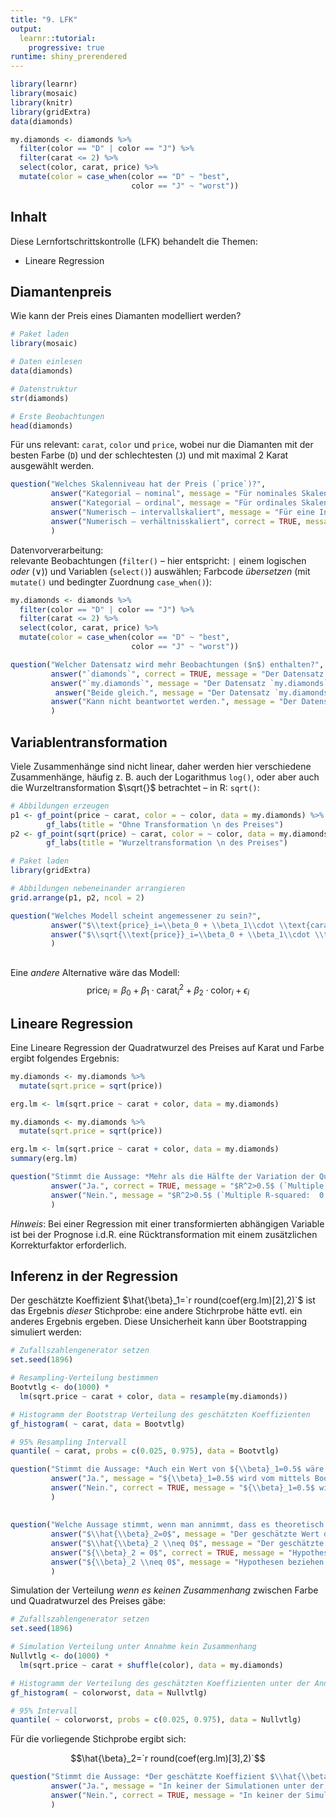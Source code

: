 ```yaml
---
title: "9. LFK"
output: 
  learnr::tutorial:
    progressive: true
runtime: shiny_prerendered
---
```



```r
library(learnr)
library(mosaic)
library(knitr)
library(gridExtra)
data(diamonds)

my.diamonds <- diamonds %>%
  filter(color == "D" | color == "J") %>%
  filter(carat <= 2) %>%
  select(color, carat, price) %>%
  mutate(color = case_when(color == "D" ~ "best",
                           color == "J" ~ "worst"))
```

## Inhalt

Diese Lernfortschrittskontrolle (LFK) behandelt die Themen:

- Lineare Regression


## Diamantenpreis

Wie kann der Preis eines Diamanten modelliert werden?

```r
# Paket laden
library(mosaic)

# Daten einlesen
data(diamonds)

# Datenstruktur
str(diamonds)

# Erste Beobachtungen
head(diamonds)
```

Für uns relevant: `carat`, `color` und `price`, wobei nur die Diamanten mit der besten Farbe (`D`) und der schlechtesten (`J`) und mit maximal 2 Karat ausgewählt werden.

```r
question("Welches Skalenniveau hat der Preis (`price`)?",
         answer("Kategorial – nominal", message = "Für nominales Skalenniveau könnten die Werte nur unterschieden werden."),
         answer("Kategorial – ordinal", message = "Für ordinales Skalenniveau könnten die Werte nur unterschieden und in eine Reihenfolge gebracht werden."),
         answer("Numerisch – intervallskaliert", message = "Für eine Intervallskalierung müssen die Werte in eine Reihenfolge gebracht werden können und die Abstände vergleichbar sein. Der Nullpunkt ist aber willkürlich."),
         answer("Numerisch – verhältnisskaliert", correct = TRUE, message = "Für eine Verhältnisskalierung müssen die Werte in eine Reihenfolge gebracht werden können und die Abstände vergleichbar sein. Auch ist ein absoluter Nullpunkt (inhaltlich) gegeben und die Quotienten sind (inhaltlich) interpretierbar.")         
         )
```

Datenvorverarbeitung:  
 relevante Beobachtungen (`filter()` -- hier entspricht: `|` einem logischen *oder* ($\vee$)) und Variablen (`select()`) auswählen; 
 Farbcode *übersetzen* (mit `mutate()` und bedingter Zuordnung `case_when()`):

```r
my.diamonds <- diamonds %>%
  filter(color == "D" | color == "J") %>%
  filter(carat <= 2) %>%
  select(color, carat, price) %>%
  mutate(color = case_when(color == "D" ~ "best",
                           color == "J" ~ "worst"))
```

```r
question("Welcher Datensatz wird mehr Beobachtungen ($n$) enthalten?",
         answer("`diamonds`", correct = TRUE, message = "Der Datensatz `my.diamonds` ist aufgrund der Beobachtungsauswahl über `filter()` ein Teildatensatz von `diamonds`, daher gilt `nrow(my.diamonds) < nrow(diamonds)`."),
         answer("`my.diamonds`", message = "Der Datensatz `my.diamonds` ist aufgrund der Beobachtungsauswahl über `filter()` ein Teildatensatz von `diamonds`, daher gilt `nrow(my.diamonds) < nrow(diamonds)`."),
          answer("Beide gleich.", message = "Der Datensatz `my.diamonds` ist aufgrund der Beobachtungsauswahl über `filter()` ein Teildatensatz von `diamonds`, daher gilt `nrow(my.diamonds) < nrow(diamonds)`."),
         answer("Kann nicht beantwortet werden.", message = "Der Datensatz `my.diamonds` ist aufgrund der Beobachtungsauswahl über `filter()` ein Teildatensatz von `diamonds`, daher gilt `nrow(my.diamonds) < nrow(diamonds)`.")
         )
```

## Variablentransformation

Viele Zusammenhänge sind nicht linear, daher werden hier verschiedene Zusammenhänge, häufig z. B. auch der Logarithmus `log()`, oder aber auch die Wurzeltransformation $\sqrt{}$ betrachtet -- in R: `sqrt()`:

```r
# Abbildungen erzeugen
p1 <- gf_point(price ~ carat, color = ~ color, data = my.diamonds) %>%
        gf_labs(title = "Ohne Transformation \n des Preises")
p2 <- gf_point(sqrt(price) ~ carat, color = ~ color, data = my.diamonds) %>%
        gf_labs(title = "Wurzeltransformation \n des Preises")

# Paket laden
library(gridExtra)

# Abbildungen nebeneinander arrangieren
grid.arrange(p1, p2, ncol = 2)
```

```r
question("Welches Modell scheint angemessener zu sein?",
         answer("$\\text{price}_i=\\beta_0 + \\beta_1\\cdot \\text{carat}_i+\\beta_2\\cdot \\text{color}_i+\\epsilon_i$", message = "Während ohne Transformation der Zusammenhang eher quadratisch (*Parabel*) aussieht, sieht er nach Transformation eher linear zwischen $\\sqrt{\\text{price}}$ und $\\text{carat}$ aus."),
         answer("$\\sqrt{\\text{price}}_i=\\beta_0 + \\beta_1\\cdot \\text{carat}_i+\\beta_2\\cdot \\text{color}_i+\\epsilon_i$", correct=TRUE, message = "Während ohne Transformation der Zusammenhang eher quadratisch (*Parabel*) aussieht, sieht er nach Transformation eher linear zwischen $\\sqrt{\\text{price}}$ und $\\text{carat}$ aus.")
         )
```

##

Eine *andere* Alternative wäre das Modell: $$\text{price}_i=\beta_0 + \beta_1\cdot \text{carat}^2_i+\beta_2\cdot \text{color}_i+\epsilon_i$$

## Lineare Regression

Eine Lineare Regression der Quadratwurzel des Preises auf Karat und Farbe ergibt folgendes Ergebnis:

```r
my.diamonds <- my.diamonds %>%
  mutate(sqrt.price = sqrt(price))

erg.lm <- lm(sqrt.price ~ carat + color, data = my.diamonds)
```

```r
my.diamonds <- my.diamonds %>%
  mutate(sqrt.price = sqrt(price))

erg.lm <- lm(sqrt.price ~ carat + color, data = my.diamonds)
summary(erg.lm)
```

```r
question("Stimmt die Aussage: *Mehr als die Hälfte der Variation der Quadratwurzel des Preises kann hier modelliert werden*?",
         answer("Ja.", correct = TRUE, message = "$R^2>0.5$ (`Multiple R-squared:  0.8978`)."),
         answer("Nein.", message = "$R^2>0.5$ (`Multiple R-squared:  0.8978`).")
         )
```

*Hinweis*: Bei einer Regression mit einer transformierten abhängigen Variable ist bei der Prognose i.d.R. eine Rücktransformation mit einem zusätzlichen Korrekturfaktor erforderlich.


## Inferenz in der Regression

Der geschätzte Koeffizient $\hat{\beta}_1=`r round(coef(erg.lm)[2],2)`$ ist das Ergebnis *dieser* Stichprobe: eine andere Stichrprobe hätte evtl. ein anderes Ergebnis ergeben. Diese Unsicherheit kann über Bootstrapping simuliert werden:

```r
# Zufallszahlengenerator setzen
set.seed(1896)

# Resampling-Verteilung bestimmen 
Bootvtlg <- do(1000) * 
  lm(sqrt.price ~ carat + color, data = resample(my.diamonds))

# Histogramm der Bootstrap Verteilung des geschätzten Koeffizienten
gf_histogram( ~ carat, data = Bootvtlg)

# 95% Resampling Intervall
quantile( ~ carat, probs = c(0.025, 0.975), data = Bootvtlg)
```

```r
question("Stimmt die Aussage: *Auch ein Wert von ${\\beta}_1=0.5$ wäre mit den Daten kompatibel*?",
         answer("Ja.", message = "${\\beta}_1=0.5$ wird vom mittels Bootstrap geschätzen Konfidenzintervall nicht überdeckt."),
         answer("Nein.", correct = TRUE, message = "${\\beta}_1=0.5$ wird vom mittels Bootstrap geschätzen Konfidenzintervall nicht überdeckt.")
         )
```

##

```r
question("Welche Aussage stimmt, wenn man annimmt, dass es theoretisch keinen Zusammenhang zwischen der Farbe und der Quadratwurzel des Preises gibt?",
         answer("$\\hat{\\beta}_2=0$", message = "Der geschätzte Wert der Stichprobe ($\\hat{\\beta}$) ist bekannt. Hypothesen beziehen sich immer auf das Modell."),
         answer("$\\hat{\\beta}_2 \\neq 0$", message = "Der geschätzte Wert der Stichprobe ($\\hat{\\beta}$) ist bekannt. Hypothesen beziehen sich immer auf das Modell."),
         answer("${\\beta}_2 = 0$", correct = TRUE, message = "Hypothesen beziehen sich auf das Modell, und die Nullhypothese lautet i. d. R. *kein* Zusammenhang."), 
         answer("${\\beta}_2 \\neq 0$", message = "Hypothesen beziehen sich auf das Modell, und die Nullhypothese lautet i. d. R. *kein* Zusammenhang.")
         )
```

Simulation der Verteilung *wenn es keinen Zusammenhang* zwischen Farbe und Quadratwurzel des Preises gäbe:

```r
# Zufallszahlengenerator setzen
set.seed(1896)

# Simulation Verteilung unter Annahme kein Zusammenhang 
Nullvtlg <- do(1000) * 
  lm(sqrt.price ~ carat + shuffle(color), data = my.diamonds)

# Histogramm der Verteilung des geschätzten Koeffizienten unter der Annahme
gf_histogram( ~ colorworst, data = Nullvtlg)

# 95% Intervall
quantile( ~ colorworst, probs = c(0.025, 0.975), data = Nullvtlg)
```

Für die vorliegende Stichprobe ergibt sich:

$$\hat{\beta}_2=`r round(coef(erg.lm)[3],2)`$$

```r
question("Stimmt die Aussage: *Der geschätzte Koeffizient $\\hat{\\beta}_2$ ist mit dem Modell ${\\beta}_2=0$ kompatibel*?",
         answer("Ja.", message = "In keiner der Simulationen unter der Annahme *kein Zusammenhang* wurde ein so großer Zusammenhang wie der in der Stichprobe vorhergesagt."),
         answer("Nein.", correct = TRUE, message = "In keiner der Simulationen unter der Annahme *kein Zusammenhang* wurde ein so großer Zusammenhang wie der in der Stichprobe vorhergesagt.")
         )
```
